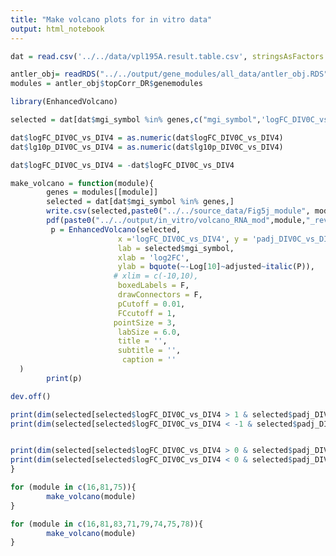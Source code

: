 ```yaml
---
title: "Make volcano plots for in vitro data"
output: html_notebook
---
```




```r
dat = read.csv('../../data/vpl195A.result.table.csv', stringsAsFactors = F)
```

```r
antler_obj= readRDS("../../output/gene_modules/all_data/antler_obj.RDS")
modules = antler_obj$topCorr_DR$genemodules 
```

```r
library(EnhancedVolcano)
```

```r
selected = dat[dat$mgi_symbol %in% genes,c("mgi_symbol",'logFC_DIV0C_vs_DIV4','lg10p_DIV0C_vs_DIV4')]
```

```r
dat$logFC_DIV0C_vs_DIV4 = as.numeric(dat$logFC_DIV0C_vs_DIV4)
dat$lg10p_DIV0C_vs_DIV4 = as.numeric(dat$lg10p_DIV0C_vs_DIV4)
```

```r
dat$logFC_DIV0C_vs_DIV4 = -dat$logFC_DIV0C_vs_DIV4
```

```r
make_volcano = function(module){
        genes = modules[[module]]
        selected = dat[dat$mgi_symbol %in% genes,]
        write.csv(selected,paste0("../../source_data/Fig5j_module", module,".csv"), row.names = F)
        pdf(paste0("../../output/in_vitro/volcano_RNA_mod",module,"_revised_v3.pdf"),width = 6, height = 7)
         p = EnhancedVolcano(selected,
                        x ='logFC_DIV0C_vs_DIV4', y = 'padj_DIV0C_vs_DIV4',
                        lab = selected$mgi_symbol,
                        xlab = 'log2FC',
                        ylab = bquote(~-Log[10]~adjusted~italic(P)),
                       # xlim = c(-10,10),
                        boxedLabels = F,
                        drawConnectors = F,
                        pCutoff = 0.01,
                        FCcutoff = 1,
                       pointSize = 3,
                        labSize = 6.0,
                        title = '',
                        subtitle = '',
                         caption = ''
  )  
        print(p)

dev.off()

print(dim(selected[selected$logFC_DIV0C_vs_DIV4 > 1 & selected$padj_DIV0C_vs_DIV4 < 0.01,]))
print(dim(selected[selected$logFC_DIV0C_vs_DIV4 < -1 & selected$padj_DIV0C_vs_DIV4 < 0.01,]))


print(dim(selected[selected$logFC_DIV0C_vs_DIV4 > 0 & selected$padj_DIV0C_vs_DIV4 < 0.01,]))
print(dim(selected[selected$logFC_DIV0C_vs_DIV4 < 0 & selected$padj_DIV0C_vs_DIV4 < 0.01,]))
}
```

```r
for (module in c(16,81,75)){
        make_volcano(module)
}
```


```r
for (module in c(16,81,83,71,79,74,75,78)){
        make_volcano(module)
}
```

